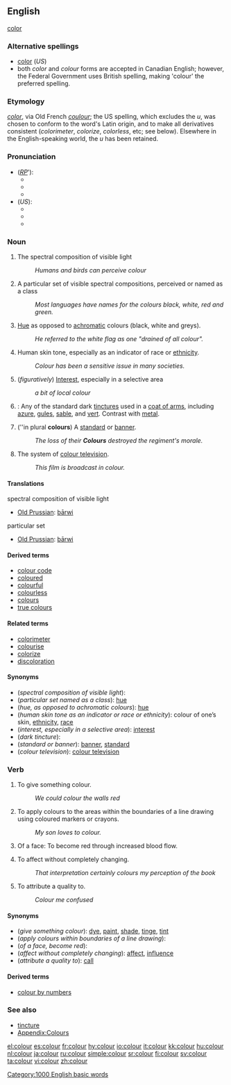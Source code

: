 {{wikipedia|color}}
==English==
{{Synch}} [[color]]
===Alternative spellings===
*[[color]] (''US'')
*both ''color'' and ''colour'' forms are accepted in Canadian English; however, the Federal Government uses British spelling, making 'colour' the preferred spelling.

===Etymology===
{{L.}} ''[[color]]'', via Old French ''[[coulour]]''; the US spelling, which excludes the ''u'', was chosen to conform to the word's Latin origin, and to make all derivatives consistent (''colorimeter'', ''colorize'', ''colorless'', etc; see below). Elsewhere in the English-speaking world, the ''u'' has been retained.

===Pronunciation===
*(''[[RP]]'''):
**{{AHD|/kŭlʹə/}}
**{{IPA|/ˈkʌlə/}}
**{{SAMPA|/"kVl@/}}
*(''US''):
**{{AHD|/kŭlʹər/}}
**{{IPA|/ˈkʌlɚ/}}
**{{SAMPA|/"kVl@`/}}

===Noun===
{{en-noun|s|-}}

#{{uncountable}} The spectral composition of visible light
#: ''Humans and birds can perceive colour''
#{{countable}} A particular set of visible spectral compositions, perceived or named as a class
#: ''Most languages have names for the colours black, white, red and green.''
#{{uncountable}} [[hue|Hue]] as opposed to [[achromatic]] colours (black, white and greys).
#: ''He referred to the white flag as one "drained of all colour".''
#{{uncountable}} Human skin tone, especially as an indicator of race or [[ethnicity]].
#: ''Colour has been a sensitive issue in many societies.''
# (''figuratively'') [[interest|Interest]], especially in a selective area
#:''a bit of local colour''
# {{tincture}}: Any of the standard dark [[tincture]]s used in a [[coat of arms]], including [[azure]], [[gules]], [[sable]], and [[vert]]. Contrast with [[metal]].
#(''in plural '''colours''') A [[standard]] or [[banner]].
#: ''The loss of their '''Colours''' destroyed the regiment's morale.''
#The system of [[colour television]].
#:''This film is broadcast in colour.''

====Translations====
;spectral composition of visible light
{{top}}
*[[Old Prussian]]: [[bārwi]]
{{mid}}
{{bottom}}

;particular set
{{top}}
*[[Old Prussian]]: [[bārwi]]
{{mid}}
{{bottom}}

====Derived terms====
* [[colour code]]
* [[coloured]]
* [[colourful]]
* [[colourless]]
* [[colours]]
* [[true colours]]

====Related terms====
* [[colorimeter]]
* [[colourise]]
* [[colorize]]<!-- you might expect only ou and s go together but this is just as common! -->
* [[discoloration]]

====Synonyms====
*(''spectral composition of visible light''):
*(''particular set named as a class''): [[hue]]
*(''hue, as opposed to achromatic colours''): [[hue]]
*(''human skin tone as an indicator or race or ethnicity''): colour of one’s skin, [[ethnicity]], [[race]]
*(''interest, especially in a selective area''): [[interest]]
*(''dark tincture''):
*(''standard or banner''): [[banner]], [[standard]]
*(''colour television''): [[colour television]]

{{color-colour (noun)}}

===Verb===
{{en-verb}}

#{{transitive}} To give something colour.
#: ''We could colour the walls red''
#{{intransitive}} To apply colours to the areas within the boundaries of a line drawing using coloured markers or crayons.
#: ''My son loves to colour.''
# Of a face: To become red through increased blood flow.
#{{transitive}} To affect without completely changing.
#: ''That interpretation certainly colours my perception of the book''
#{{colloquial}} To attribute a quality to.
#: ''Colour me confused''

====Synonyms====
*(''give something colour''): [[dye]], [[paint]], [[shade]], [[tinge]], [[tint]]
*(''apply colours within boundaries of a line drawing''):<!--can this be used intransitively? [[colour in]]-->
*(''of a face, become red''):
*(''affect without completely changing''): [[affect]], [[influence]]
*(''attribute a quality to''): [[call]]

====Derived terms====
*[[colour by numbers]]

===See also===
* [[tincture]]
* [[Appendix:Colours|Appendix:Colours]]

{{color-colour (verb)}}

[[Category:1000 English basic words]]

[[el:colour]]
[[es:colour]]
[[fr:colour]]
[[hy:colour]]
[[io:colour]]
[[it:colour]]
[[kk:colour]]
[[hu:colour]]
[[nl:colour]]
[[ja:colour]]
[[ru:colour]]
[[simple:colour]]
[[sr:colour]]
[[fi:colour]]
[[sv:colour]]
[[ta:colour]]
[[vi:colour]]
[[zh:colour]]